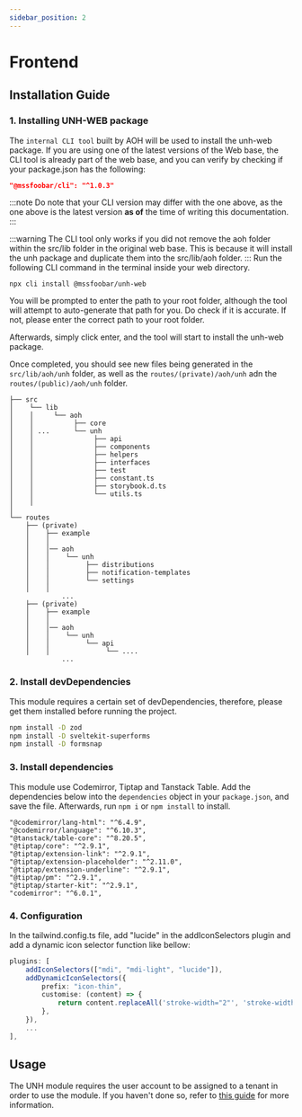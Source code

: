 ```yaml
---
sidebar_position: 2
---
```


# Frontend

## Installation Guide

### 1. Installing UNH-WEB package

The `internal CLI tool` built by AOH will be used to install the unh-web package. If you are using one of the latest versions of the Web base, the CLI tool is already part of the web base, and you can verify by checking if your package.json has the following:

```package.json
"@mssfoobar/cli": "^1.0.3"
```

:::note
Do note that your CLI version may differ with the one above, as the one above is the latest version **as of** the time of writing this documentation.
:::

:::warning
The CLI tool only works if you did not remove the aoh folder within the src/lib folder in the original web base. This is because it will install the unh package and duplicate them into the src/lib/aoh folder.
:::
Run the following CLI command in the terminal inside your web directory.

```
npx cli install @mssfoobar/unh-web
```

You will be prompted to enter the path to your root folder, although the tool will attempt to auto-generate that path for you. Do check if it is accurate. If not, please enter the correct path to your root folder.

Afterwards, simply click enter, and the tool will start to install the unh-web package.

Once completed, you should see new files being generated in the `src/lib/aoh/unh` folder, as well as the `routes/(private)/aoh/unh` adn the `routes/(public)/aoh/unh` folder.

```
├── src
│    └── lib
│    │     └── aoh
│    │          ├── core
│    │ ...      └── unh
│    │               ├── api
│    │               ├── components
│    │               ├── helpers
│    │               ├── interfaces
│    │               ├── test
│    │               ├── constant.ts
│    │               ├── storybook.d.ts
│    │               └── utils.ts
│    │
│
└── routes
    ├── (private)
    │    ├── example
    │    │
    │    │── aoh
    │    │    └── unh
    │    │         ├── distributions
    │    │         ├── notification-templates
    │    │         └── settings
    │    │
             ...
    ├── (private)
    │    ├── example
    │    │
    │    │── aoh
    │    │    └── unh
    │    │         └── api
    │    │              └── ....
             ...
```

### 2. Install devDependencies

This module requires a certain set of devDependencies, therefore, please get them installed before running the project.

```bash
npm install -D zod
npm install -D sveltekit-superforms
npm install -D formsnap
```

### 3. Install dependencies

This module use Codemirror, Tiptap and Tanstack Table. Add the dependencies below into the `dependencies` object in your `package.json`, and save the file. Afterwards, run `npm i` or `npm install` to install.

```npm
"@codemirror/lang-html": "^6.4.9",
"@codemirror/language": "^6.10.3",
"@tanstack/table-core": "^8.20.5",
"@tiptap/core": "^2.9.1",
"@tiptap/extension-link": "^2.9.1",
"@tiptap/extension-placeholder": "^2.11.0",
"@tiptap/extension-underline": "^2.9.1",
"@tiptap/pm": "^2.9.1",
"@tiptap/starter-kit": "^2.9.1",
"codemirror": "^6.0.1",
```

### 4. Configuration

In the tailwind.config.ts file, add "lucide" in the addIconSelectors plugin and add a dynamic icon selector function like bellow:

```ts
plugins: [
    addIconSelectors(["mdi", "mdi-light", "lucide"]),
    addDynamicIconSelectors({
        prefix: "icon-thin",
        customise: (content) => {
            return content.replaceAll('stroke-width="2"', 'stroke-width="1"');
        },
    }),
    ...
],
```

## Usage

The UNH module requires the user account to be assigned to a tenant in order to use the module. If you haven't done so, refer to [this guide](../../iams/overview/administration.mdx#set-up-user-account) for more information.
